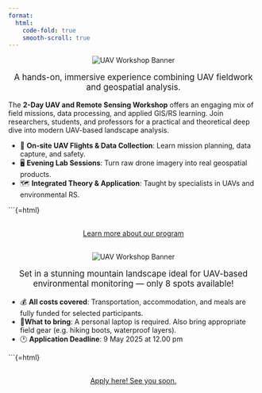 ---
format:
  html:
    code-fold: true
    smooth-scroll: true
---

<div style="text-align: center;">
  <img src="img/uavbanner.png" alt="UAV Workshop Banner" style="max-width: 100%; height: auto; object-fit: contain;" />
   <p style="margin-top: 1rem; font-size: 1.2em; color: inherit;">
      A hands-on, immersive experience combining UAV fieldwork and geospatial analysis.
  </p>
</div>

The **2-Day UAV and Remote Sensing Workshop** offers an engaging mix of field missions, data processing, and applied GIS/RS learning. Join researchers, students, and professors for a practical and theoretical deep dive into modern UAV-based landscape analysis.

- 🚁 **On-site UAV Flights & Data Collection**: Learn mission planning, data capture, and safety.
- 🖥️ **Evening Lab Sessions**: Turn raw drone imagery into real geospatial products.
- 🗺️ **Integrated Theory & Application**: Taught by specialists in UAVs and environmental RS.

```{=html}
<div style="margin: 30px; text-align: center;">
<a class="btn btn-primary" href="https://universityofbergen-my.sharepoint.com/:w:/g/personal/augusto_naschimento_uib_no/ETD_4e4jF-BEu5_1W0Ko50wBoKnVWTsK0FMe_Yolk5FJ6w?e=cVGPSb" role="button" target="_blank" style="padding: 15px 30px;">Learn more about our program</a>
</div>

<div style="text-align: center;">
  <img src="img/uavbanner2.png" alt="UAV Workshop Banner" style="max-width: 100%; height: auto; object-fit: contain;" />
  <p style="margin-top: 1rem; font-size: 1.2em; color: inherit;">
      Set in a stunning mountain landscape ideal for UAV-based environmental monitoring — only 8 spots available!
  </p>
</div>

- 💰 **All costs covered**: Transportation, accommodation, and meals are fully funded for selected participants.  
- 🎒**What to bring**: A personal laptop is required. Also bring appropriate field gear (e.g. hiking boots, waterproof layers).
- 🕐 **Application Deadline**: 9 May 2025 at 12.00 pm

```{=html}
<div style="margin: 30px; text-align: center;">
<a class="btn btn-primary" href="https://forms.office.com/e/28iUi772Mu" role="button" target="_blank" style="padding: 15px 30px;">Apply here! See you soon.</a>
</div>